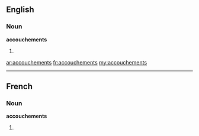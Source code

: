 ==English==

===Noun===
'''accouchements'''

# {{plural of|[[accouchement]]}}

[[ar:accouchements]]
[[fr:accouchements]]
[[my:accouchements]]

----
==French==

===Noun===
'''accouchements''' {{m}}

# {{plural of|[[accouchement]]|lang=fr}}
{{rfc-auto}}
